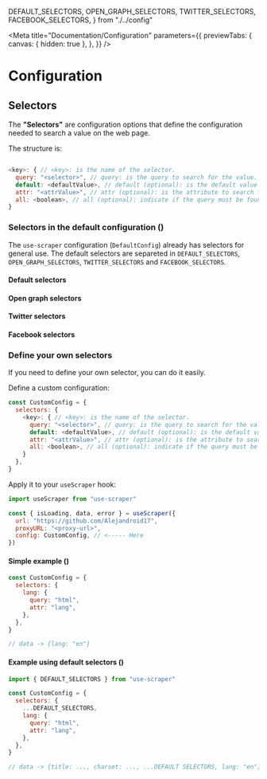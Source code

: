   DEFAULT_SELECTORS,
  OPEN_GRAPH_SELECTORS,
  TWITTER_SELECTORS,
  FACEBOOK_SELECTORS,
} from "./../config"

<Meta
  title="Documentation/Configuration"
  parameters={{
    previewTabs: {
      canvas: { hidden: true },
    },
  }}
/>

# Configuration

## Selectors

The **"Selectors"** are configuration options that define the configuration needed to search a value on the web page.

The structure is:

```javascript

<key>: { // <key>: is the name of the selector.
  query: "<selector>", // query: is the query to search for the value.
  default: <defaultValue>, // default (optional): is the default value if the query is not found (default: null).
  attr: "<attrValue>", // attr (optional): is the attribute to search for the value (default: "content").
  all: <boolean>, // all (optional): indicate if the query must be found on all the elements or only the last one (default: false).
}
```

### Selectors in the default configuration (<Link kind="examples-usescraper--default-configuration" label="Demo"/>)

The `use-scraper` configuration (`DefaultConfig`) already has selectors for general use. The default selectors are separeted in `DEFAULT_SELECTORS`, `OPEN_GRAPH_SELECTORS`, `TWITTER_SELECTORS` and `FACEBOOK_SELECTORS`.

#### Default selectors

<div class="w-full mb-8 overflow-hidden rounded-lg shadow-lg">
  <div className="w-full overflow-x-auto">
    <TableSelectors selectors={DEFAULT_SELECTORS} />
  </div>
</div>

#### Open graph selectors

<div class="w-full mb-8 overflow-hidden rounded-lg shadow-lg">
  <div className="w-full overflow-x-auto">
    <TableSelectors selectors={OPEN_GRAPH_SELECTORS} />
  </div>
</div>

#### Twitter selectors

<div class="w-full mb-8 overflow-hidden rounded-lg shadow-lg">
  <div className="w-full overflow-x-auto">
    <TableSelectors selectors={TWITTER_SELECTORS} />
  </div>
</div>

#### Facebook selectors

<div class="w-full mb-8 overflow-hidden rounded-lg shadow-lg">
  <div className="w-full overflow-x-auto">
    <TableSelectors selectors={FACEBOOK_SELECTORS} />
  </div>
</div>

### Define your own selectors

If you need to define your own selector, you can do it easily.

Define a custom configuration:

```javascript
const CustomConfig = {
  selectors: {
    <key>: { // <key>: is the name of the selector.
      query: "<selector>", // query: is the query to search for the value.
      default: <defaultValue>, // default (optional): is the default value if the query is not found (default: null).
      attr: "<attrValue>", // attr (optional): is the attribute to search for the value (default: "content").
      all: <boolean>, // all (optional): indicate if the query must be found on all the elements or only the last one (default: false).
    }
  },
}

```

Apply it to your `useScraper` hook:

```javascript
import useScraper from "use-scraper"

const { isLoading, data, error } = useScraper({
  url: "https://github.com/Alejandroid17",
  proxyURL: "<proxy-url>",
  config: CustomConfig, // <----- Here
})
```

#### Simple example (<Link kind="examples-usescraper--simple-custom-configuration" label="Demo"/>)

```javascript
const CustomConfig = {
  selectors: {
    lang: {
      query: "html",
      attr: "lang",
    },
  },
}

// data -> {lang: "en"}
```

#### Example using default selectors (<Link kind="examples-usescraper--default-and-custom-configuration" label="Demo"/>)

```javascript
import { DEFAULT_SELECTORS } from "use-scraper"

const CustomConfig = {
  selectors: {
    ...DEFAULT_SELECTORS,
    lang: {
      query: "html",
      attr: "lang",
    },
  },
}

// data -> {title: ..., charset: ..., ...DEFAULT SELECTORS, lang: "en"}
```
